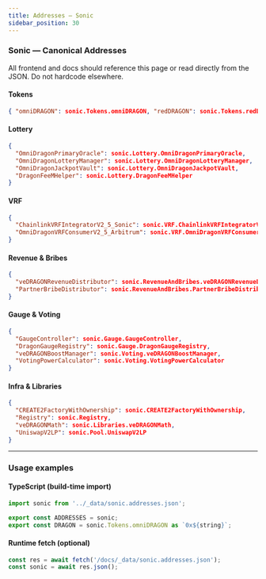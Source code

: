 ```yaml
---
title: Addresses — Sonic
sidebar_position: 30
---
```



### Sonic — Canonical Addresses

All frontend and docs should reference this page or read directly from the JSON. Do not hardcode elsewhere.

#### Tokens

```json
{ "omniDRAGON": sonic.Tokens.omniDRAGON, "redDRAGON": sonic.Tokens.redDRAGON, "veDRAGON": sonic.Tokens.veDRAGON }
```

#### Lottery

```json
{
  "OmniDragonPrimaryOracle": sonic.Lottery.OmniDragonPrimaryOracle,
  "OmniDragonLotteryManager": sonic.Lottery.OmniDragonLotteryManager,
  "OmniDragonJackpotVault": sonic.Lottery.OmniDragonJackpotVault,
  "DragonFeeMHelper": sonic.Lottery.DragonFeeMHelper
}
```

#### VRF

```json
{
  "ChainlinkVRFIntegratorV2_5_Sonic": sonic.VRF.ChainlinkVRFIntegratorV2_5_Sonic,
  "OmniDragonVRFConsumerV2_5_Arbitrum": sonic.VRF.OmniDragonVRFConsumerV2_5_Arbitrum
}
```

#### Revenue & Bribes

```json
{
  "veDRAGONRevenueDistributor": sonic.RevenueAndBribes.veDRAGONRevenueDistributor,
  "PartnerBribeDistributor": sonic.RevenueAndBribes.PartnerBribeDistributor
}
```

#### Gauge & Voting

```json
{
  "GaugeController": sonic.Gauge.GaugeController,
  "DragonGaugeRegistry": sonic.Gauge.DragonGaugeRegistry,
  "veDRAGONBoostManager": sonic.Voting.veDRAGONBoostManager,
  "VotingPowerCalculator": sonic.Voting.VotingPowerCalculator
}
```

#### Infra & Libraries

```json
{
  "CREATE2FactoryWithOwnership": sonic.CREATE2FactoryWithOwnership,
  "Registry": sonic.Registry,
  "veDRAGONMath": sonic.Libraries.veDRAGONMath,
  "UniswapV2LP": sonic.Pool.UniswapV2LP
}
```

---

### Usage examples

#### TypeScript (build-time import)

```ts
import sonic from '../_data/sonic.addresses.json';

export const ADDRESSES = sonic;
export const DRAGON = sonic.Tokens.omniDRAGON as `0x${string}`;
```

#### Runtime fetch (optional)

```ts
const res = await fetch('/docs/_data/sonic.addresses.json');
const sonic = await res.json();
```


